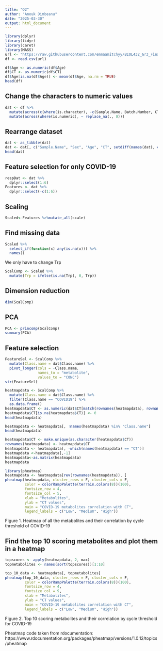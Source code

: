 ```yaml
---
title: "Q2"
author: "Anouk Dimbeanu"
date: "2025-03-30"
output: html_document
---
```


```r
library(dplyr)
library(tidyr)
library(caret)
library(MASS) 
url <- "https://raw.githubusercontent.com/emmaamitchyy/BIOL432_Gr3_Final/refs/heads/main/Data_Input/RawData.csv"
df <- read.csv(url)

```

```r
df$Age <- as.numeric(df$Age)
df$CT <- as.numeric(df$CT)
df$Age[is.na(df$Age)] <- mean(df$Age, na.rm = TRUE) 
head(df)

```

## Change the characters to numeric values

```r
dat <- df %>%
  mutate(across(c(where(is.character), -c(Sample.Name, Batch.Number, Class.name, Sex, CT, Age)), as.numeric)) %>%
  mutate(across(where(is.numeric), ~ replace_na(., 0))) 
```


## Rearrange dataset 

```r
dat <- as_tibble(dat) 
dat <- dat[, c("Sample.Name", "Sex", "Age", "CT", setdiff(names(dat), c("Sample.Name", "Sex", "Age", "CT")))]
head(dat)
```

## Feature selection for only COVID-19


```r
respDat <- dat %>% 
  dplyr::select(1:6)
Features <- dat %>% 
  dplyr::select(-c(1:6))
```

## Scaling

```R
Scaled<-Features %>%mutate_all(scale)
```


## Find missing data

```r
Scaled %>%
  select_if(function(x) any(is.na(x))) %>%
  names()
```
 
 We only have to change Trp

```r
ScalComp <- Scaled %>% 
  mutate(Trp = ifelse(is.na(Trp), 0, Trp))
```


## Dimension reduction

```r
dim(ScalComp)
```

## PCA

```r
PCA <- princomp(ScalComp)
summary(PCA)
```

## Feature selection 

```r
FeatureSel <- ScalComp %>%
  mutate(Class.name = dat$Class.name) %>%
  pivot_longer(cols = -Class.name,
               names_to = "metabolite",
               values_to = "CONC")
str(FeatureSel) 
```


```r
heatmapdata <- ScalComp %>%
  mutate(Class.name = dat$Class.name) %>%
  filter(Class.name == "COVID19") %>%
  as.data.frame()
heatmapdata$CT <- as.numeric(dat$CT[match(rownames(heatmapdata), rownames(dat))])
heatmapdata$CT[is.na(heatmapdata$CT)] <- 0
head(heatmapdata)
```

```r
heatmapdata <- heatmapdata[, !names(heatmapdata) %in% "Class.name"]
head(heatmapdata)
```

```r
heatmapdata$CT <- make.unique(as.character(heatmapdata$CT))
rownames(heatmapdata) <- heatmapdata$CT
heatmapdata <- heatmapdata[, -which(names(heatmapdata) == "CT")]
heatmapdata <-heatmapdata[,-1]
heatmapdata<-as.matrix(heatmapdata)
heatmapdata
```


```r
library(pheatmap)
heatmapdata <- heatmapdata[rev(rownames(heatmapdata)), ]
pheatmap(heatmapdata, cluster_rows = F, cluster_cols = F, 
         color = colorRampPalette(terrain.colors(8))(100),
         fontsize_row = 4,
         fontsize_col = 5,
         xlab = "Metabolites",
         ylab = "CT values",       
         main = "COVID-19 metabolites correlation with CT",
         legend_labels = c("Low", "Medium", "High"))
```
Figure 1. Heatmap of all the metabolites and their correlation by cycle threshold of COVID-19

## Find the top 10 scoring metabolites and plot them in a heatmap

```r
topscores <- apply(heatmapdata, 2, max)  
topmetabolites <- names(sort(topscores))[1:10]  

top_10_data <- heatmapdata[, topmetabolites]
pheatmap(top_10_data, cluster_rows = F, cluster_cols = F, 
         color = colorRampPalette(terrain.colors(8))(100),
         fontsize_row = 4,
         fontsize_col = 9,
         xlab = "Metabolites",
         ylab = "CT values",       
         main = "COVID-19 metabolites correlation with CT",
         legend_labels = c("Low", "Medium", "High"))
```
Figure 2. Top 10 scoring metabolites and their correlation by cycle threshold for COVID-19

Pheatmap code taken from rdocumentation:
https://www.rdocumentation.org/packages/pheatmap/versions/1.0.12/topics/pheatmap


